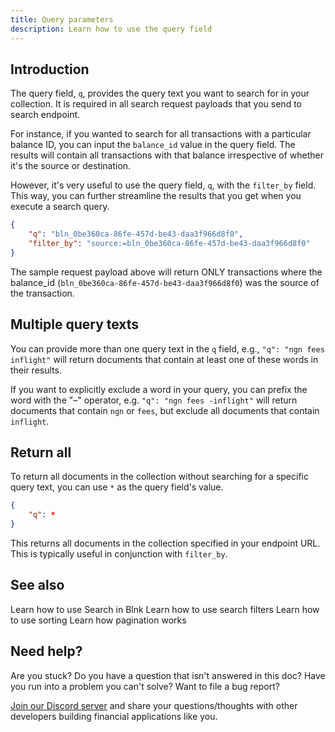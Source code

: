 ```yaml
---
title: Query parameters
description: Learn how to use the query field
---
```


## Introduction

The query field, `q`, provides the query text you want to search for in your collection. It is required in all search request payloads that you send to search endpoint.

For instance, if you wanted to search for all transactions with a particular balance ID, you can input the `balance_id` value in the query field. The results will contain all transactions with that balance irrespective of whether it's the source or destination.

However, it's very useful to use the query field, `q`, with the `filter_by` field. This way, you can further streamline the results that you get when you execute a search query.

```json request
{
    "q": "bln_0be360ca-86fe-457d-be43-daa3f966d8f0",
    "filter_by": "source:=bln_0be360ca-86fe-457d-be43-daa3f966d8f0"
}
```

The sample request payload above will return ONLY transactions where the balance_id (`bln_0be360ca-86fe-457d-be43-daa3f966d8f0`) was the source of the transaction. 

## Multiple query texts

You can provide more than one query text in the `q` field, e.g., `"q": "ngn fees inflight"` will return documents that contain at least one of these words in their results.

If you want to explicitly exclude a word in your query, you can prefix the word with the "–" operator, e.g. `"q": "ngn fees -inflight"` will return documents that contain `ngn` or `fees`, but exclude all documents that contain `inflight`.

## Return all

To return all documents in the collection without searching for a specific query text, you can use `*` as the query field's value.

```json request
{
    "q": *
}
```

This returns all documents in the collection specified in your endpoint URL. This is typically useful in conjunction with `filter_by`.

## See also

<CardGroup>
    <Card title="Get started with Search" href="overview" icon="book-open-cover">
        Learn how to use Search in Blnk
    </Card>
    <Card title="Filtering parameters" href="filtering-parameters" icon="book-open-cover">
        Learn how to use search filters
    </Card>
    <Card title="Sorting parameters" href="sorting-parameters" icon="book-open-cover">
        Learn how to use sorting 
    </Card>
    <Card title="Pagination parameters" href="pagination-parameters" icon="book-open-cover">
        Learn how pagination works
    </Card>
</CardGroup>

## Need help?

Are you stuck? Do you have a question that isn't answered in this doc? Have you run into a problem you can't solve? Want to file a bug report?

[Join our Discord server](https://discord.gg/7WNv94zPpx) and share your questions/thoughts with other developers building financial applications like you.